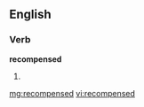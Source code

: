 ==English==

===Verb===
'''recompensed'''

# {{past of|recompense}}

[[mg:recompensed]]
[[vi:recompensed]]